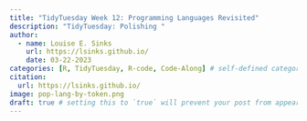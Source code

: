 ```yaml
---
title: "TidyTuesday Week 12: Programming Languages Revisited"
description: "TidyTuesday: Polishing "
author:
  - name: Louise E. Sinks
    url: https://lsinks.github.io/
    date: 03-22-2023
categories: [R, TidyTuesday, R-code, Code-Along] # self-defined categories
citation:
  url: https://lsinks.github.io/ 
image: pop-lang-by-token.png
draft: true # setting this to `true` will prevent your post from appearing on your listing page until you're ready!
---
```

